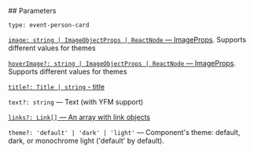 

<Meta of={EventPersonCardStories} />
<StoryTemplate>
## Parameters

`type: event-person-card`

[`image: string | ImageObjectProps | ReactNode` — ImageProps](?path=/docs/documentation-types--docs#imageobjectprops---image-property). Supports different values for themes

[`hoverImage?: string | ImageObjectProps | ReactNode` — ImageProps](?path=/docs/documentation-types--docs#imageobjectprops---image-property). Supports different values for themes

[`title?: Title | string` - title](?path=/docs/documentation-types--docs#title-block-title)

`text?: string` — Text (with YFM support)

[`links?: Link[]` — An array with link objects](?path=/docs/documentation-types--docs#link)

`theme?: 'default' | 'dark' | 'light'` — Component's theme: default, dark, or monochrome light ('default' by default).

</StoryTemplate>

